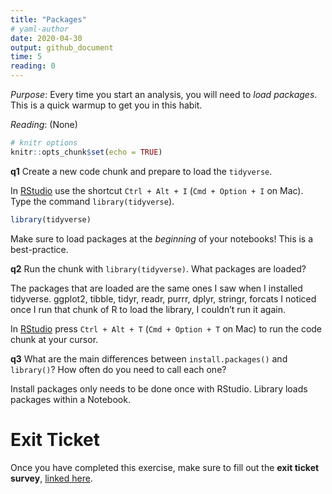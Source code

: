 ```yaml
---
title: "Packages"
# yaml-author
date: 2020-04-30
output: github_document
time: 5
reading: 0
---
```


*Purpose*: Every time you start an analysis, you will need to *load packages*.
This is a quick warmup to get you in this habit.

*Reading*: (None)

```r
# knitr options
knitr::opts_chunk$set(echo = TRUE)
```

__q1__ Create a new code chunk and prepare to load the `tidyverse`.

In [RStudio](https://bookdown.org/yihui/rmarkdown/r-code.html) use the shortcut
`Ctrl + Alt + I` (`Cmd + Option + I` on Mac). Type the command
`library(tidyverse`).


```r
library(tidyverse)
```


Make sure to load packages at the *beginning* of your notebooks! This is a
best-practice.

__q2__ Run the chunk with `library(tidyverse)`. What packages are loaded?

The packages that are loaded are the same ones I saw when I installed tidyverse.
ggplot2, tibble, tidyr, readr, purrr, dplyr, stringr, forcats
I noticed once  I run  that chunk of R to load the library, I couldn't run it again.

In
[RStudio](https://support.rstudio.com/hc/en-us/articles/200711853-Keyboard-Shortcuts)
press `Ctrl + Alt + T` (`Cmd + Option + T` on Mac) to run the code chunk at your
cursor.


__q3__ What are the main differences between `install.packages()` and `library()`? How often do you need to call each one?

Install packages only needs to be done once with RStudio. Library loads packages within a Notebook.


<!-- include-exit-ticket -->
# Exit Ticket
<!-- -------------------------------------------------- -->

Once you have completed this exercise, make sure to fill out the **exit ticket survey**, [linked here](https://docs.google.com/forms/d/e/1FAIpQLSeuq2LFIwWcm05e8-JU84A3irdEL7JkXhMq5Xtoalib36LFHw/viewform?usp=pp_url&entry.693978880=e-setup01-packages-assignment.Rmd).
